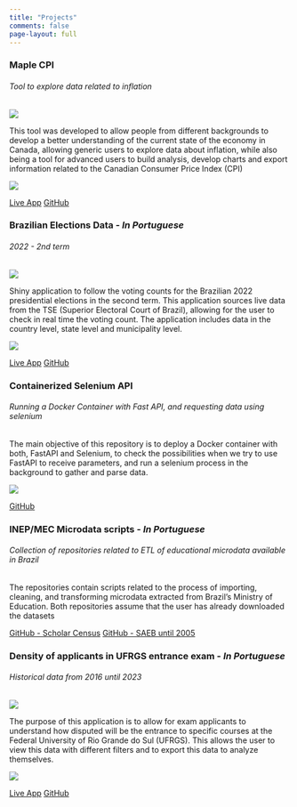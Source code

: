 ```yaml
---
title: "Projects"
comments: false
page-layout: full
---
```


::: {.grid}

::: {.g-col-12 .g-col-md-6}

<div class="card mb-3">
<div class="card-body">
<h3 class="card-title">Maple CPI</h3>
<h6 class="card-subtitle text-muted">Tool to explore data related to inflation</h6>
</div>
<img src="/projects/screenshot_maple_cpi.jpeg" class="contain"/>
<div class="card-body">
<p class="card-text">This tool was developed to allow people from different backgrounds to develop a better understanding of the current state of the economy in Canada, allowing generic users to explore data about inflation, while also being a tool for advanced users to build analysis, develop charts and export information related to the Canadian Consumer Price Index (CPI)</p>
<img src = "https://img.shields.io/github/stars/paeselhz/maple_cpi?style=social">
<div class="card-body">
<a target = "_blank" href="https://maplecpi.ca/" class="card-link">Live App</a>
<a target = "_blank" href="https://github.com/paeselhz/maple_cpi" class="card-link">GitHub</a>
</div>
</div>
</div>
:::

::: {.g-col-12 .g-col-md-6}

<div class="card mb-3">
<div class="card-body">
<h3 class="card-title">Brazilian Elections Data - <em>In Portuguese</em></h3>
<h6 class="card-subtitle text-muted">2022 - 2nd term</h6>
</div>
<img src="/projects/screenshot_apuracao_eleicoes.png" class="contain"/>
<div class="card-body">
<p class="card-text">Shiny application to follow the voting counts for the Brazilian 2022 presidential elections in the second term. This application sources live data from the TSE (Superior Electoral Court of Brazil), allowing for the user to check in real time the voting count. The application includes data in the country level, state level and municipality level.</p>
<img src = "https://img.shields.io/github/stars/paeselhz/apuracao_eleicoes_2022?style=social">
<div class="card-body">
<a href="https://paese.shinyapps.io/apuracao_eleicoes_2022/" class="card-link">Live App</a>
<a href="https://github.com/paeselhz/apuracao_eleicoes_2022" class="card-link">GitHub</a>
</div>
</div>
</div>
:::

::: {.g-col-12 .g-col-md-6}

<div class="card mb-3">
<div class="card-body">
<h3 class="card-title">Containerized Selenium API</h3>
<h6 class="card-subtitle text-muted">Running a Docker Container with Fast API, and requesting data using selenium</h6>
</div>
<div class="card-body">
<p class="card-text">The main objective of this repository is to deploy a Docker container with both, FastAPI and Selenium, to check the possibilities when we try to use FastAPI to receive parameters, and run a selenium process in the background to gather and parse data.</p>
<img src = "https://img.shields.io/github/stars/paeselhz/containarized_selenium_api?style=social">
<div class="card-body">
<a href="https://github.com/paeselhz/containarized_selenium_api" class="card-link">GitHub</a>
</div>
</div>
</div>
:::

::: {.g-col-12 .g-col-md-6}

<div class="card mb-3">
<div class="card-body">
<h3 class="card-title">INEP/MEC Microdata scripts - <em>In Portuguese</em></h3>
<h6 class="card-subtitle text-muted">Collection of repositories related to ETL of educational microdata available in Brazil</h6>
</div>
<div class="card-body">
<p class="card-text">The repositories contain scripts related to the process of importing, cleaning, and transforming microdata extracted from Brazil's Ministry of Education. Both repositories assume that the user has already downloaded the datasets</p>
<div class="card-body">
<a href="https://github.com/paeselhz/microdados_censo_escolar" class="card-link">GitHub - Scholar Census</a>
<a href="https://github.com/paeselhz/microdados_saeb_ate_2005" class="card-link">GitHub - SAEB until 2005</a>
</div>
</div>
</div>
:::

::: {.g-col-12 .g-col-md-6}

<div class="card mb-3">
<div class="card-body">
<h3 class="card-title">Density of applicants in UFRGS entrance exam - <em>In Portuguese</em></h3>
<h6 class="card-subtitle text-muted">Historical data from 2016 until 2023</h6>
</div>
<img src="/projects/screenshot_densidades_ufrgs.png" class="contain"/>
<div class="card-body">
<p class="card-text">The purpose of this application is to allow for exam applicants to understand how disputed will be the entrance to specific courses at the Federal University of Rio Grande do Sul (UFRGS). This allows the user to view this data with different filters and to export this data to analyze themselves.</p>
<img src = "https://img.shields.io/github/stars/paeselhz/densidade_vestibular_ufrgs?style=social">
<div class="card-body">
<a href="https://paese.shinyapps.io/densidade_vestibular_ufrgs/" class="card-link">Live App</a>
<a href="https://github.com/paeselhz/densidade_vestibular_ufrgs" class="card-link">GitHub</a>
</div>
</div>
</div>
:::

:::
